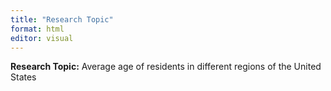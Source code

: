 ---
title: "Research Topic"
format: html
editor: visual
---

**Research Topic:** Average age of residents in different regions of the United States
